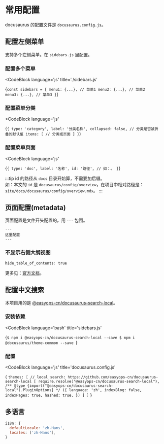 
# 常用配置
docusaurus 的配置文件是 `docusaurus.config.js`。 

## 配置左侧菜单
支持多个左侧菜单。在 `sidebars.js` 里配置。

### 配置多个菜单
<CodeBlock
  language='js'
  title='./sidebars.js'
>
  {`const sidebars = {
    menu1: {...}, // 菜单1
    menu2: {...}, // 菜单2
    menu3: {...}, // 菜单3
  }`}
</CodeBlock>

### 配置菜单分类
<CodeBlock
  language='js'
>
  {`{
  type: 'category',
  label: '分类名称',
  collapsed: false, // 分类是否被折叠的默认值
  items: [
    // 分类或页面
  ]
}`}
</CodeBlock>

### 配置菜单页面
<CodeBlock
  language='js'
>
  {`{
  type: 'doc',
  label: '名称',
  id: '路径', // 如：。
}`}
</CodeBlock>

:::tip
id 的路径从 `docs` 目录开始算，不需要加后缀。  
如：本文的 `id` 是 `docusaurus/config/overview`，在项目中相对路径是：`site/docs/docusaurus/config/overview.mdx`。
:::

## 页面配置(metadata)
页面配置是文件开头配置的。用 `---` 包围。
```
---
这里配置
---
```

### 不显示右侧大纲视图
```
hide_table_of_contents: true
```

更多见：[官方文档](https://docusaurus.io/docs/markdown-features/head-metadata)。

## 配置中文搜索
本项目用的是 [@easyops-cn/docusaurus-search-local](https://github.com/easyops-cn/docusaurus-search-local)。

### 安装依赖
<CodeBlock
  language='bash'
  title='sidebars.js'
>
  {`$ npm i @easyops-cn/docusaurus-search-local --save
$ npm i @docusaurus/theme-common --save
  `}
</CodeBlock>

### 配置
<CodeBlock
  language='js'
  title='docusaurus.config.js'
>
{
  `themes: [
  // local search: https://github.com/easyops-cn/docusaurus-search-local
  [
    require.resolve("@easyops-cn/docusaurus-search-local"), 
    /** @type {import("@easyops-cn/docusaurus-search-local").PluginOptions} */
    ({
      language: 'zh',
      indexBlog: false,
      indexPages: true,
      hashed: true,
    })
  ]
]`
}
</CodeBlock>

## 多语言
```js
i18n: {
  defaultLocale: 'zh-Hans',
  locales: ['zh-Hans'],
}
````